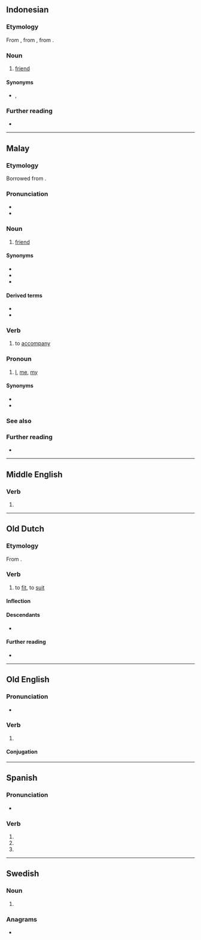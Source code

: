 {{also|témán}}
==Indonesian==

===Etymology===
From {{inh|id|ms|teman}}, from {{inh|id|ms-cla|teman}}, from {{der|id|ta|தமன்||friend; relative}}.

===Noun===
{{id-noun}}

# [[friend]]
#: {{ux|id|Kemarin saya pergi ke rumah '''teman'''.|translation=I went to a friend's house yesterday.}}

====Synonyms====
* {{l|id|kawan}}, {{l|id|sobat}}

===Further reading===
* {{R:KBBI Daring}}

----

==Malay==

===Etymology===
Borrowed from {{bor|ms|ta|தமன்}}.

===Pronunciation===
* {{IPA|ms|/təman/}}
* {{rhymes|ms|əman|man|an}}

===Noun===
{{ms-noun|j=تمن}}

# [[friend]] {{qualifier|person whose company one enjoys}}

====Synonyms====
* {{l|ms|kawan}}
* {{l|ms|rakan}}
* {{l|ms|sahabat}}

====Derived terms====
* {{l|ms|teman lelaki}}
* {{l|ms|teman wanita}}

===Verb===
{{head|ms|verb|used in the form|menemani}}

# to [[accompany]]

===Pronoun===
{{ms-pronoun|j=تمن}}

# [[I]], [[me]], [[my]]

====Synonyms====
* {{l|ms|aku}}
* {{l|ms|saya}}

===See also===
{{ms-personal pronouns}}

===Further reading===
* {{R:PRPM}}

----

==Middle English==

===Verb===
{{head|enm|verb}}

# {{alt form|enm|temen|id=bear|t=to give birth, to support}}

----

==Old Dutch==

===Etymology===
From {{inh|odt|gem-pro|*temaną}}.

===Verb===
{{odt-verb}}

# to [[fit]], to [[suit]]

====Inflection====
{{rfinfl|odt|verb}}{{cln|odt|class 4 strong verbs}}

====Descendants====
* {{desc|dum|tēmen}}

====Further reading====
* {{R:ONW|2013}}

----

==Old English==

===Pronunciation===
* {{ang-IPA|tēman}}

===Verb===
{{ang-verb|tēman}} {{tlb|ang|Anglian}}

# {{alternative form of|ang|tīeman}}

====Conjugation====
{{ang-conj|tēman<w1>}}

----

==Spanish==

===Pronunciation===
* {{es-IPA}}

===Verb===
{{head|es|verb form}}

# {{es-verb form of|ending=er|mood=imperative|pers=2|formal=yes|number=plural|temer}}
# {{es-verb form of|ending=er|mood=subjunctive|tense=present|pers=2|formal=yes|number=plural|temer}}
# {{es-verb form of|ending=er|mood=subjunctive|tense=present|pers=3|number=plural|temer}}

----

==Swedish==

===Noun===
{{head|sv|noun form}}

# {{sv-noun-form-indef-pl|tema}}

===Anagrams===
* {{anagrams|sv|a=aemnt|manet|maten|menat|metan}}